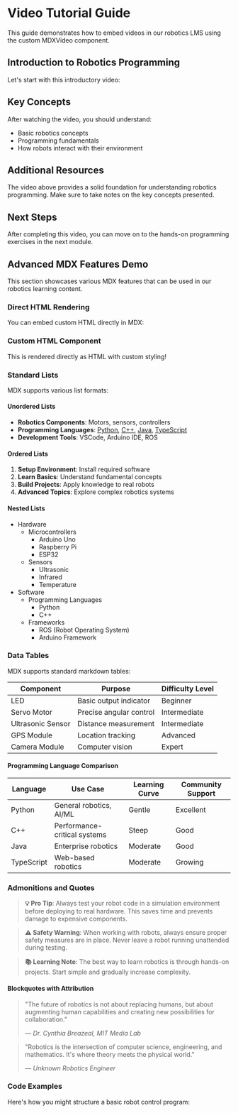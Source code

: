 # Video Tutorial Guide

This guide demonstrates how to embed videos in our robotics LMS using the custom MDXVideo component.

## Introduction to Robotics Programming

Let's start with this introductory video:

<MDXVideo
  title="Introduction to Robotics Programming"
  url="https://www.youtube.com/watch?v=-_6dHIPVoTM"
/>

## Key Concepts

After watching the video, you should understand:

- Basic robotics concepts
- Programming fundamentals
- How robots interact with their environment

## Additional Resources

The video above provides a solid foundation for understanding robotics programming. Make sure to take notes on the key concepts presented.

## Next Steps

After completing this video, you can move on to the hands-on programming exercises in the next module.

## Advanced MDX Features Demo

This section showcases various MDX features that can be used in our robotics learning content.

### Direct HTML Rendering

You can embed custom HTML directly in MDX:

<div
  style={{
    background: "linear-gradient(135deg, #667eea 0%, #764ba2 100%)",
    padding: "20px",
    borderRadius: "8px",
    color: "white",
    textAlign: "center",
  }}
>
  <h3 style={{ margin: "0 0 10px 0" }}>Custom HTML Component</h3>
  <p style={{ margin: 0 }}>
    This is rendered directly as HTML with custom styling!
  </p>
</div>

### Standard Lists

MDX supports various list formats:

#### Unordered Lists

- **Robotics Components**: Motors, sensors, controllers
- **Programming Languages**: [Python](https://docs.python.org/), [C++](https://isocpp.org/), [Java](https://docs.oracle.com/javase/), [TypeScript](https://www.typescriptlang.org/docs/)
- **Development Tools**: VSCode, Arduino IDE, ROS

#### Ordered Lists

1. **Setup Environment**: Install required software
2. **Learn Basics**: Understand fundamental concepts
3. **Build Projects**: Apply knowledge to real robots
4. **Advanced Topics**: Explore complex robotics systems

#### Nested Lists

- Hardware
  - Microcontrollers
    - Arduino Uno
    - Raspberry Pi
    - ESP32
  - Sensors
    - Ultrasonic
    - Infrared
    - Temperature
- Software
  - Programming Languages
    - Python
    - C++
  - Frameworks
    - ROS (Robot Operating System)
    - Arduino Framework

### Data Tables

MDX supports standard markdown tables:

| Component         | Purpose                 | Difficulty Level |
| ----------------- | ----------------------- | ---------------- |
| LED               | Basic output indicator  | Beginner         |
| Servo Motor       | Precise angular control | Intermediate     |
| Ultrasonic Sensor | Distance measurement    | Intermediate     |
| GPS Module        | Location tracking       | Advanced         |
| Camera Module     | Computer vision         | Expert           |

#### Programming Language Comparison

| Language   | Use Case                     | Learning Curve | Community Support |
| ---------- | ---------------------------- | -------------- | ----------------- |
| Python     | General robotics, AI/ML      | Gentle         | Excellent         |
| C++        | Performance-critical systems | Steep          | Good              |
| Java       | Enterprise robotics          | Moderate       | Good              |
| TypeScript | Web-based robotics           | Moderate       | Growing           |

### Admonitions and Quotes

> **💡 Pro Tip**: Always test your robot code in a simulation environment before deploying to real hardware. This saves time and prevents damage to expensive components.

> **⚠️ Safety Warning**: When working with robots, always ensure proper safety measures are in place. Never leave a robot running unattended during testing.

> **📚 Learning Note**: The best way to learn robotics is through hands-on projects. Start simple and gradually increase complexity.

#### Blockquotes with Attribution

> "The future of robotics is not about replacing humans, but about augmenting human capabilities and creating new possibilities for collaboration."
>
> — _Dr. Cynthia Breazeal, MIT Media Lab_

> "Robotics is the intersection of computer science, engineering, and mathematics. It's where theory meets the physical world."
>
> — _Unknown Robotics Engineer_

### Code Examples

Here's how you might structure a basic robot control program:

